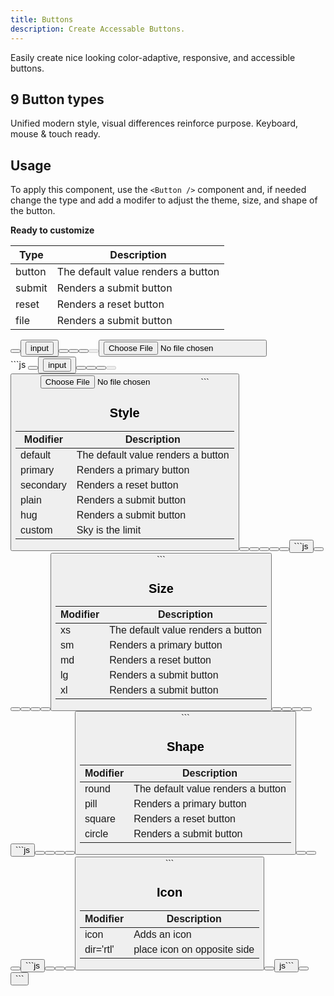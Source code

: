 ```yaml
---
title: Buttons
description: Create Accessable Buttons.
---
```



Easily create nice looking color-adaptive, responsive, and accessible buttons.

## 9 Button types

Unified modern style, visual differences reinforce purpose. Keyboard, mouse & touch ready.

## Usage

To apply this component, use the `<Button />` component and, if needed change the type and add a modifer to adjust the theme, size, and shape of the button.

**Ready to customize**

| Type   | Description                        |
| ------ | ---------------------------------- |
| button | The default value renders a button |
| submit | Renders a submit button            |
| reset  | Renders a reset button             |
| file   | Renders a submit button            |

<Tabs>
  <TabItem label="PREVIEW">
    <div class="not-content flex flex-wrap gap-sm">
      <Button value="Default" />
      <Button value="icon" icon="mdi:jellyfish-outline" />
      <input type="button" value="input" />
      <Button type="submit" value="submit" />
      <Button value="Type button" />
      <Button type="reset" value="Reset" />
      <Button value="Disabled" disabled />
      <Button value="Custom" custom />
      <input type="file" />
    </div>
  </TabItem>
  <TabItem label="MARKUP">
    ```js
    <Button value="Default" />
    <Button value="icon" icon="mdi:jellyfish-outline" />
    <input type="button" value="input" />
    <Button type="submit" value="submit" />
    <Button value="Type button" />
    <Button type="reset" value="Reset" />
    <Button value="Disabled" disabled />
    <Button value="Custom" />
    <input type="file" />
    ```
  </TabItem>
</Tabs>

## Style

| Modifier  | Description                        |
| --------- | ---------------------------------- |
| default   | The default value renders a button |
| primary   | Renders a primary button           |
| secondary | Renders a reset button             |
| plain     | Renders a submit button            |
| hug       | Renders a submit button            |
| custom    | Sky is the limit                   |

<Tabs>
  <TabItem label="PREVIEW">
    <div class="not-content flex flex-wrap gap-sm">
      <Button value="Default" />
      <Button value="Primary" primary />
      <Button value="Secondary" secondary />
      <Button value="Plain" plain />
      <Button value="Plain Hug" plain hug />
      <Button value="Custom" custom />
    </div>
  </TabItem>
  <TabItem label="MARKUP">
    ```js
    <Button value="Default" />
    <Button value="Primary" primary />
    <Button value="Secondary" secondary />
    <Button value="Plain" plain />
    <Button value="Plain Hug" plain hug />
    <Button value="Custom" custom />
    ```
  </TabItem>
</Tabs>

## Size

| Modifier | Description                        |
| -------- | ---------------------------------- |
| xs       | The default value renders a button |
| sm       | Renders a primary button           |
| md       | Renders a reset button             |
| lg       | Renders a submit button            |
| xl       | Renders a submit button            |

<Tabs>
  <TabItem label="PREVIEW">
    <div class="not-content flex flex-wrap gap-sm items-center">
      <Button value="Size xs" xs />
      <Button value="Size sm" sm />
      <Button value="Size md" md />
      <Button value="Size lg" lg />
      <Button value="Size xl" xl />
    </div>
  </TabItem>
  <TabItem label="MARKUP">
    ```js
    <Button value="Size xs" xs />
    <Button value="Size sm" sm />
    <Button value="Size md" md />
    <Button value="Size lg" lg />
    <Button value="Size xl" xl />
    ```
  </TabItem>
</Tabs>

## Shape

| Modifier | Description                        |
| -------- | ---------------------------------- |
| round    | The default value renders a button |
| pill     | Renders a primary button           |
| square   | Renders a reset button             |
| circle   | Renders a submit button            |

<Tabs>
  <TabItem label="PREVIEW">
    <div class="not-content flex flex-wrap gap-sm items-center">
      <Button value="Round" round />
      <Button value="Pill" pill />
      <Button value="Square" square />
      <Button value="C" circle />
    </div>
  </TabItem>
  <TabItem label="MARKUP">
    ```js
    <Button value="Round" round />
    <Button value="Pill" pill />
    <Button value="Square" square />
    <Button value="C" circle />
    ```
  </TabItem>
</Tabs>

## Icon

| Modifier  | Description                 |
| --------- | --------------------------- |
| icon      | Adds an icon                |
| dir='rtl' | place icon on opposite side |

<Tabs>
  <TabItem label="PREVIEW">
    <div class="not-content flex flex-wrap gap-sm items-center">
      <Button value="With Icon" icon="mdi:jellyfish-outline" />
      <Button value="Pill" dir="rtl" icon="mdi:jellyfish-outline" />
    </div>
  </TabItem>
  <TabItem label="MARKUP">
    ```js
    <Button value="With Icon" icon="mdi:jellyfish-outline" />
    <Button value="Pill" dir="rtl" icon="mdi:jellyfish-outline" />
    ```
  </TabItem>
</Tabs>
